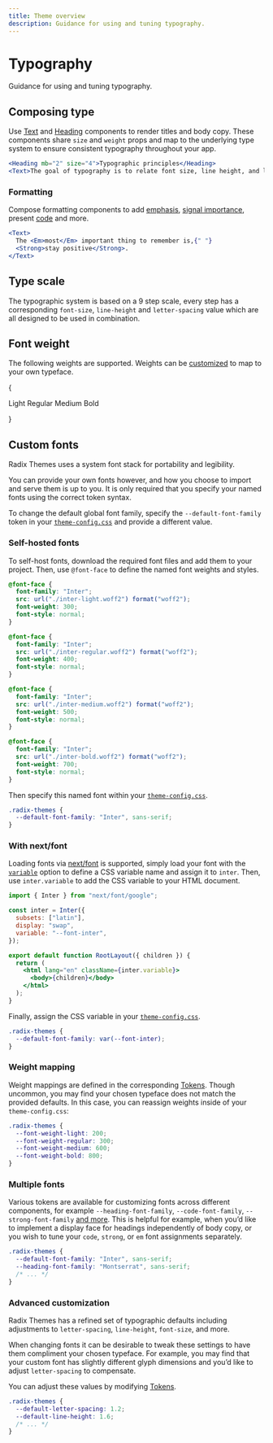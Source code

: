 ```yaml
---
title: Theme overview
description: Guidance for using and tuning typography.
---
```


# Typography

<Description>Guidance for using and tuning typography.</Description>

## Composing type

Use [Text](/themes/docs/components/text) and [Heading](/themes/docs/components/heading) components to render titles and body copy. These components share `size` and `weight` props and map to the underlying type system to ensure consistent typography throughout your app.

```jsx live=true
<Heading mb="2" size="4">Typographic principles</Heading>
<Text>The goal of typography is to relate font size, line height, and line width in a proportional way that maximizes beauty and makes reading easier and more pleasant.</Text>
```

### Formatting

Compose formatting components to add [emphasis](/themes/docs/components/em), [signal importance](/themes/docs/components/strong), present [code](/themes/docs/components/code) and more.

```jsx live=true
<Text>
  The <Em>most</Em> important thing to remember is,{" "}
  <Strong>stay positive</Strong>.
</Text>
```

## Type scale

The typographic system is based on a 9 step scale, every step has a corresponding `font-size`, `line-height` and `letter-spacing` value which are all designed to be used in combination.

<Box my="7">
  <ThemesFontSizeScale />
</Box>

<ThemesFontSizeTable />

## Font weight

The following weights are supported. Weights can be [customized](/themes/docs/theme/typography#weight-mapping) to map to your own typeface.

{

<Theme className="radix-themes-default-fonts">
  <Card size="2" my="5">
    <Text weight="light" as="div" size="6">
      Light
    </Text>
    <Text weight="regular" as="div" size="6">
      Regular
    </Text>
    <Text weight="medium" as="div" size="6">
      Medium
    </Text>
    <Text weight="bold" as="div" size="6">
      Bold
    </Text>
  </Card>
</Theme>

}

<ThemesFontWeightTable />

## Custom fonts

Radix Themes uses a system font stack for portability and legibility.

<ThemesFontFamilyTable />

You can provide your own fonts however, and how you choose to import and serve them is up to you. It is only required that you specify your named fonts using the correct token syntax.

To change the default global font family, specify the `--default-font-family` token in your [`theme-config.css`](/themes/docs/theme/token-reference#modifying-tokens) and provide a different value.

### Self-hosted fonts

To self-host fonts, download the required font files and add them to your project. Then, use `@font-face` to define the named font weights and styles.

```css
@font-face {
  font-family: "Inter";
  src: url("./inter-light.woff2") format("woff2");
  font-weight: 300;
  font-style: normal;
}

@font-face {
  font-family: "Inter";
  src: url("./inter-regular.woff2") format("woff2");
  font-weight: 400;
  font-style: normal;
}

@font-face {
  font-family: "Inter";
  src: url("./inter-medium.woff2") format("woff2");
  font-weight: 500;
  font-style: normal;
}

@font-face {
  font-family: "Inter";
  src: url("./inter-bold.woff2") format("woff2");
  font-weight: 700;
  font-style: normal;
}
```

Then specify this named font within your [`theme-config.css`](/themes/docs/theme/token-reference#modifying-tokens).

```css
.radix-themes {
  --default-font-family: "Inter", sans-serif;
}
```

### With next/font

Loading fonts via [next/font](https://nextjs.org/docs/app/api-reference/components/font) is supported, simply load your font with the [`variable`](https://nextjs.org/docs/app/api-reference/components/font#variable) option to define a CSS variable name and assign it to `inter`. Then, use `inter.variable` to add the CSS variable to your HTML document.

```jsx
import { Inter } from "next/font/google";

const inter = Inter({
  subsets: ["latin"],
  display: "swap",
  variable: "--font-inter",
});

export default function RootLayout({ children }) {
  return (
    <html lang="en" className={inter.variable}>
      <body>{children}</body>
    </html>
  );
}
```

Finally, assign the CSS variable in your [`theme-config.css`](/themes/docs/theme/token-reference#modifying-tokens).

```css
.radix-themes {
  --default-font-family: var(--font-inter);
}
```

### Weight mapping

Weight mappings are defined in the corresponding [Tokens](/themes/docs/theme/token-reference). Though uncommon, you may find your chosen typeface does not match the provided defaults. In this case, you can reassign weights inside of your `theme-config.css`:

```css
.radix-themes {
  --font-weight-light: 200;
  --font-weight-regular: 300;
  --font-weight-medium: 600;
  --font-weight-bold: 800;
}
```

### Multiple fonts

Various tokens are available for customizing fonts across different components, for example `--heading-font-family`, `--code-font-family`, `--strong-font-family` [and more](/themes/docs/theme/token-reference). This is helpful for example, when you’d like to implement a display face for headings independently of body copy, or you wish to tune your `code`, `strong`, or `em` font assignments separately.

```css
.radix-themes {
  --default-font-family: "Inter", sans-serif;
  --heading-font-family: "Montserrat", sans-serif;
  /* ... */
}
```

### Advanced customization

Radix Themes has a refined set of typographic defaults including adjustments to `letter-spacing`, `line-height`, `font-size`, and more.

When changing fonts it can be desirable to tweak these settings to have them compliment your chosen typeface. For example, you may find that your custom font has slightly different glyph dimensions and you’d like to adjust `letter-spacing` to compensate.

You can adjust these values by modifying [Tokens](/themes/docs/theme/token-reference).

```css
.radix-themes {
  --default-letter-spacing: 1.2;
  --default-line-height: 1.6;
  /* ... */
}
```
